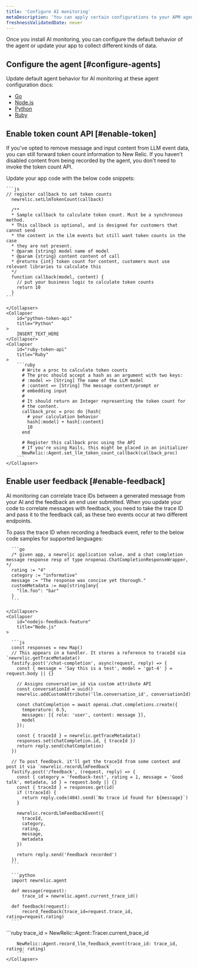 ```yaml
---
title: 'Configure AI monitoring'
metaDescription: 'You can apply certain configurations to your APM agents to change how your AI data appears in New Relic.'
freshnessValidatedDate: never
---
```


Once you install AI monitoring, you can configure the default behavior of the agent or update your app to collect different kinds of data. 

## Configure the agent [#configure-agents]

Update default agent behavior for AI monitoring at these agent configuration docs: 

* [Go](/docs/apm/agents/go-agent/configuration/go-agent-configuration/#ai-monitoring)
* [Node.js](/docs/apm/agents/nodejs-agent/installation-configuration/nodejs-agent-configuration/#ai-monitoring)
* [Python](/docs/apm/agents/python-agent/configuration/python-agent-configuration/#ai-monitoring)
* [Ruby](/docs/apm/agents/ruby-agent/configuration/ruby-agent-configuration/#ai-monitoring)

## Enable token count API [#enable-token]

If you've opted to remove message and input content from LLM event data, you can still forward token count information to New Relic. If you haven't disabled content from being recorded by the agent, you don't need to invoke the token count API. 

Update your app code with the below code snippets: 

<CollapserGroup>
    <Collapser
        id="nodejs-token-api"
        title="Node.js"
    >

    ```js
    // register callback to set token counts 
      newrelic.setLlmTokenCount(callback)

      /**
      * Sample callback to calculate token count. Must be a synchronous method.
      * This callback is optional, and is designed for customers that cannot send
      * the content in the Llm events but still want token counts in the case
      * they are not present.
      * @param {string} model name of model
      * @param {string} content content of call
      * @returns {int} token count for content, customers must use relevant libraries to calculate this
      */
      function callback(model, content) {
        // put your business logic to calculate token counts
        return 10
      }
    ```

    </Collapser>
    <Collapser
        id="python-token-api"
        title="Python"
    >
        INSERT_TEXT_HERE
    </Collapser>
    <Collapser
        id="ruby-token-api"
        title="Ruby"
    >
        ```ruby
          # Write a proc to calculate token counts
          # The proc should accept a hash as an argument with two keys:
          # :model => [String] The name of the LLM model 
          # :content => [String] The message content/prompt or 
          # embedding input
          # 
          # It should return an Integer representing the token count for 
          # the content.
          callback_proc = proc do |hash| 
            # your calculation behavior
            hash[:model] + hash[:content]
            10
          end 

          # Register this callback proc using the API
          # If you're using Rails, this might be placed in an initializer
          NewRelic::Agent.set_llm_token_count_callback(callback_proc)
        ```
    </Collapser>
</CollapserGroup>

## Enable user feedback [#enable-feedback]

AI monitoring can correlate trace IDs between a generated message from your AI and the feedback an end user submitted. When you update your code to correlate messages with feedback, you need to take the trace ID and pass it to the feedback call, as these two events occur at two different endpoints.

To pass the trace ID when recording a feedback event, refer to the below code samples for supported languages:

<CollapserGroup>
    <Collapser
        id="go-feedback-feature"
        title="Go"
    >

      ```go
      /* given app, a newrelic application value, and a chat completion message response resp of type nropenai.ChatCompletionResponseWrapper, */
      rating := "4"
      category := "informative"
      message := "The response was concise yet thorough."
      customMetadata := map[string]any{
        "llm.foo": "bar"
      }
      ```

    </Collapser>
    <Collapser
        id="nodejs-feedback-feature"
        title="Node.js"
    >

      ```js
      const responses = new Map()
      // This appears in a handler. It stores a reference to traceId via `newrelic.getTraceMetadata()
      fastify.post('/chat-completion', async(request, reply) => {
        const { message = 'Say this is a test', model = 'gpt-4' } = request.body || {}

        // Assigns conversation_id via custom attribute API
        const conversationId = uuid()
        newrelic.addCustomAttribute('llm.conversation_id', conversationId)

        const chatCompletion = await openai.chat.completions.create({
          temperature: 0.5,
          messages: [{ role: 'user', content: message }],
          model
        });

        const { traceId } = newrelic.getTraceMetadata()
        responses.set(chatCompletion.id, { traceId })
        return reply.send(chatCompletion)
      })

      // To post feedback. it'll get the traceId from some context and post it via `newrelic.recordLlmFeedback`
      fastify.post('/feedback', (request, reply) => {
        const { category = 'feedback-test', rating = 1, message = 'Good talk', metadata, id } = request.body || {}
        const { traceId } = responses.get(id)
        if (!traceId) {
          return reply.code(404).send(`No trace id found for ${message}`)
        }

        newrelic.recordLlmFeedbackEvent({
          traceId,
          category,
          rating,
          message,
          metadata
        })

        return reply.send('Feedback recorded')
      })
      ```   
      
</Collapser>
    <Collapser
        id="python-feedback-feature"
        title="Python"
    >
    
      ```python
      import newrelic.agent

      def message(request):
          trace_id = newrelic.agent.current_trace_id()

      def feedback(request):
          record_feedback(trace_id=request.trace_id, rating=request.rating)
      ```    
</Collapser>
    <Collapser
        id="ruby-feedback-feature"
        title="Ruby"
    >
        ```ruby
        trace_id = NewRelic::Agent::Tracer.current_trace_id
        
        NewRelic::Agent.record_llm_feedback_event(trace_id: trace_id, rating: rating)
        ```
    </Collapser>
</CollapserGroup>